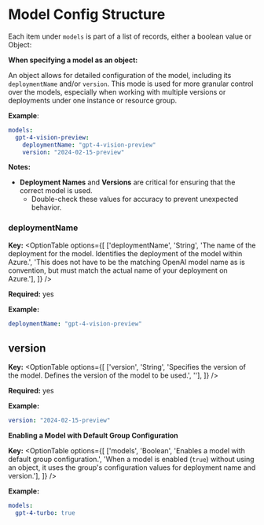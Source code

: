# Model Config Structure

Each item under `models` is part of a list of records, either a boolean value or Object:

**When specifying a model as an object:**

An object allows for detailed configuration of the model, including its `deploymentName` and/or `version`. This mode is used for more granular control over the models, especially when working with multiple versions or deployments under one instance or resource group.

**Example**:
```yaml filename="endpoints / azureOpenAI / groups / {group_item} / models / {model_item=Object}"
models:
  gpt-4-vision-preview:
    deploymentName: "gpt-4-vision-preview"
    version: "2024-02-15-preview"
```

**Notes:**
- **Deployment Names** and **Versions** are critical for ensuring that the correct model is used.
    - Double-check these values for accuracy to prevent unexpected behavior.

### deploymentName

**Key:**
<OptionTable
  options={[
    ['deploymentName', 'String', 'The name of the deployment for the model. Identifies the deployment of the model within Azure.', 'This does not have to be the matching OpenAI model name as is convention, but must match the actual name of your deployment on Azure.'],
  ]}
/>

**Required:** yes

**Example:**
```yaml filename="endpoints / azureOpenAI / groups / {group_item} / models / {model_item=Object} / deploymentName"
deploymentName: "gpt-4-vision-preview"
```

## version

**Key:**
<OptionTable
  options={[
    ['version', 'String', 'Specifies the version of the model. Defines the version of the model to be used.', ''],
  ]}
/>

**Required:** yes

**Example:**
```yaml filename="endpoints / azureOpenAI / groups / {group_item} / models / {model_item=Object} / version"
version: "2024-02-15-preview"
```

**Enabling a Model with Default Group Configuration**

**Key:**
<OptionTable
  options={[
    ['models', 'Boolean', 'Enables a model with default group configuration.', 'When a model is enabled (`true`) without using an object, it uses the group\'s configuration values for deployment name and version.'],
  ]}
/>

**Example:**
```yaml filename="endpoints / azureOpenAI / groups / {group_item} / models"
models:
  gpt-4-turbo: true
```